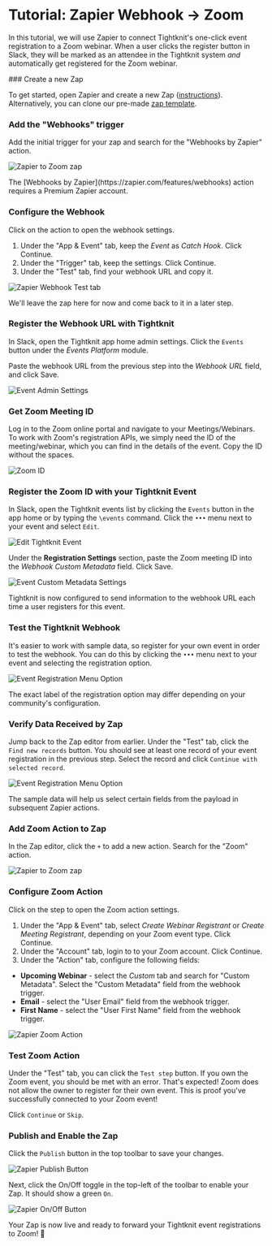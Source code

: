 
# Tutorial: Zapier Webhook → Zoom

In this tutorial, we will use Zapier to connect Tightknit's one-click event registration to a Zoom webinar. When a user clicks the register button in Slack, they will be marked as an attendee in the Tightknit system _and_ automatically get registered for the Zoom webinar.

<Steps>
### Create a new Zap

To get started, open Zapier and create a new Zap ([instructions](https://help.zapier.com/hc/en-us/articles/8496309697421-Create-Zaps)). Alternatively, you can clone our pre-made [zap template](https://zapier.com/shared/tightknit-events-webhook-zoom-webinar/b57cd610b355ef5d83e8299cd9b1f487b5d25481).

### Add the "Webhooks" trigger

Add the initial trigger for your zap and search for the "Webhooks by Zapier" action.

![Zapier to Zoom zap](/events/tutorials/zapier-webhooks-action.png)

<Callout type="info">
  The [Webhooks by Zapier](https://zapier.com/features/webhooks) action requires
  a Premium Zapier account.
</Callout>

### Configure the Webhook

Click on the action to open the webhook settings.

1. Under the "App & Event" tab, keep the _Event_ as _Catch Hook_. Click Continue.
1. Under the "Trigger" tab, keep the settings. Click Continue.
1. Under the "Test" tab, find your webhook URL and copy it.

![Zapier Webhook Test tab](/events/tutorials/zapier-webhook-test-tab.png)

We'll leave the zap here for now and come back to it in a later step.

### Register the Webhook URL with Tightknit

In Slack, open the Tightknit app home admin settings. Click the `Events` button under the _Events Platform_ module.

Paste the webhook URL from the previous step into the _Webhook URL_ field, and click Save.

![Event Admin Settings](/events/events-admin-settings.png)

### Get Zoom Meeting ID

Log in to the Zoom online portal and navigate to your Meetings/Webinars. To work with Zoom's registration APIs, we simply need the ID of the meeting/webinar, which you can find in the details of the event. Copy the ID without the spaces.

![Zoom ID](/events/tutorials/zoom-id.png)

### Register the Zoom ID with your Tightknit Event

In Slack, open the Tightknit events list by clicking the `Events` button in the app home or by typing the `\events` command. Click the `•••` menu next to your event and select `Edit`.

![Edit Tightknit Event](/events/tutorials/edit-event-menu.png)

Under the **Registration Settings** section, paste the Zoom meeting ID into the _Webhook Custom Metadata_ field. Click Save.

![Event Custom Metadata Settings](/events/tutorials/event-custom-metadata.png)

Tightknit is now configured to send information to the webhook URL each time a user registers for this event.

### Test the Tightknit Webhook

It's easier to work with sample data, so register for your own event in order to test the webhook. You can do this by clicking the `•••` menu next to your event and selecting the registration option.

![Event Registration Menu Option](/events/tutorials/registration-menu-option.png)

<Callout type="info">
  The exact label of the registration option may differ depending on your
  community's configuration.
</Callout>

### Verify Data Received by Zap

Jump back to the Zap editor from earlier. Under the "Test" tab, click the `Find new records` button. You should see at least one record of your event registration in the previous step. Select the record and click `Continue with selected record`.

![Event Registration Menu Option](/events/tutorials/zapier-test-data.png)

The sample data will help us select certain fields from the payload in subsequent Zapier actions.

### Add Zoom Action to Zap

In the Zap editor, click the `+` to add a new action. Search for the "Zoom" action.

![Zapier to Zoom zap](/events/tutorials/zapier-to-zoom.png)

### Configure Zoom Action

Click on the step to open the Zoom action settings.

1. Under the "App & Event" tab, select _Create Webinar Registrant_ or _Create Meeting Registrant_, depending on your Zoom event type. Click Continue.
1. Under the "Account" tab, login to to your Zoom account. Click Continue.
1. Under the "Action" tab, configure the following fields:

- **Upcoming Webinar** - select the _Custom_ tab and search for "Custom Metadata". Select the "Custom Metadata" field from the webhook trigger.
- **Email** - select the "User Email" field from the webhook trigger.
- **First Name** - select the "User First Name" field from the webhook trigger.

![Zapier Zoom Action](/events/tutorials/zapier-zoom-action.png)

### Test Zoom Action

Under the "Test" tab, you can click the `Test step` button. If you own the Zoom event, you should be met with an error. That's expected! Zoom does not allow the owner to register for their own event. This is proof you've successfully connected to your Zoom event!

Click `Continue` or `Skip`.

### Publish and Enable the Zap

Click the `Publish` button in the top toolbar to save your changes.

![Zapier Publish Button](/events/tutorials/zapier-publish-button.png)

Next, click the On/Off toggle in the top-left of the toolbar to enable your Zap. It should show a green `On`.

![Zapier On/Off Button](/events/tutorials/zapier-on-off-button.png)

Your Zap is now live and ready to forward your Tightknit event registrations to Zoom! 🎉

</Steps>
